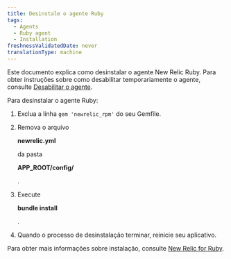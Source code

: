 ```yaml
---
title: Desinstale o agente Ruby
tags:
  - Agents
  - Ruby agent
  - Installation
freshnessValidatedDate: never
translationType: machine
---
```


Este documento explica como desinstalar o agente New Relic Ruby. Para obter instruções sobre como desabilitar temporariamente o agente, consulte [Desabilitar o agente](/docs/agents/manage-apm-agents/installation/disable-apm-agent#ruby).

Para desinstalar o agente Ruby:

1. Exclua a linha `gem 'newrelic_rpm'` do seu Gemfile.

2. Remova o arquivo

   <DoNotTranslate>**newrelic.yml**</DoNotTranslate>

   da pasta

   <DoNotTranslate>**APP_ROOT/config/**</DoNotTranslate>

   .

3. Execute

   <DoNotTranslate>**bundle install**</DoNotTranslate>

   .

4. Quando o processo de desinstalação terminar, reinicie seu aplicativo.

Para obter mais informações sobre instalação, consulte [New Relic for Ruby](/docs/agents/ruby-agent/getting-started/new-relic-ruby).